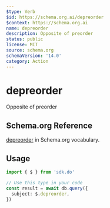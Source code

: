 ```yaml
---
$type: Verb
$id: https://schema.org.ai/depreorder
$context: https://schema.org.ai
name: depreorder
description: Opposite of preorder
status: public
license: MIT
source: schema.org
schemaVersion: '14.0'
category: Action
---
```


# depreorder

Opposite of preorder

## Schema.org Reference

[depreorder](https://schema.org/PreOrderAction) in Schema.org vocabulary.

## Usage

```typescript
import { $ } from 'sdk.do'

// Use this type in your code
const result = await db.query({
  subject: $.depreorder,
})
```
